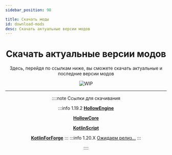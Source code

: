 ```yaml
---
sidebar_position: 98

title: Скачать моды
id: download-mods
desc: Скачать актуальные версии модов
---
```


<div align="center">

# Скачать актуальные версии модов

Здесь, перейдя по ссылкам ниже, вы сможете скачать актуальные и последние версии модов

![WIP](@site/static/img/doc/titles/downlol.png "Работает для вас")

---

::::note Ссылки для скачивания

:::info 1.19.2
[**HollowEngine**](
    https://github.com/HollowHorizon/HollowEngine/releases/tag/lasted-1.19.2
    "
        Переходя по ссылке вы **Автоматически** подписываете договор о том - что вы знаете что делаете и не нуждаетесь с чьей-либо помощи.
        Нарушив этот договор вы будете наказаны выслушиваниям монолога от 'AlgorithmLX' о том что вы - Плохо читаете и переходите по всяким ссылка по типу:
        'Скачать мод на майнкрафт бесплатно без СМС, регистрации, подтверждение почты, госуслуг и т.д.'
        и так же вы будете обязаны выслушать монолог о том - почему 'MCreator' говно и почему стоит от него избавится сейчас же,
        а так же выслушать ещё один монолог о том - почему стоит писать моды на 'Kotlin'!
    "
)

[**HollowCore**](
    https://github.com/HollowHorizon/HollowCore/releases/tag/latest-1.19.2
    "
        Переходя по ссылке вы **Автоматически** подписываете договор о том - что вы знаете что делаете и не нуждаетесь с чьей-либо помощи.
        Нарушив этот договор вы будете наказаны выслушиваниям монолога от 'AlgorithmLX' о том что вы - Плохо читаете и переходите по всяким ссылка по типу:
        'Скачать мод на майнкрафт бесплатно без СМС, регистрации, подтверждение почты, госуслуг и т.д.'
        и так же вы будете обязаны выслушать монолог о том - почему 'MCreator' говно и почему стоит от него избавится сейчас же,
        а так же выслушать ещё один монолог о том - почему стоит писать моды на 'Kotlin'!
    "
)

[**KotlinScript**](
    https://github.com/HollowHorizon/KotlinScriptForForge/releases/tag/latest-1.19.2
    "
        Переходя по ссылке вы **Автоматически** подписываете договор о том - что вы знаете что делаете и не нуждаетесь с чьей-либо помощи.
        Нарушив этот договор вы будете наказаны выслушиваниям монолога от 'AlgorithmLX' о том что вы - Плохо читаете и переходите по всяким ссылка по типу:
        'Скачать мод на майнкрафт бесплатно без СМС, регистрации, подтверждение почты, госуслуг и т.д.'
        и так же вы будете обязаны выслушать монолог о том - почему 'MCreator' говно и почему стоит от него избавится сейчас же,
        а так же выслушать ещё один монолог о том - почему стоит писать моды на 'Kotlin'!
    "
)

[**KotlinForForge**](
    https://modrinth.com/mod/kotlin-for-forge
    "
        Переходя по ссылке вы **Автоматически** подписываете договор о том - что вы знаете что делаете и не нуждаетесь с чьей-либо помощи.
        Нарушив этот договор вы будете наказаны выслушиваниям монолога от 'AlgorithmLX' о том что вы - Плохо читаете и переходите по всяким ссылка по типу:
        'Скачать мод на майнкрафт бесплатно без СМС, регистрации, подтверждение почты, госуслуг и т.д.'
        и так же вы будете обязаны выслушать монолог о том - почему 'MCreator' говно и почему стоит от него избавится сейчас же,
        а так же выслушать ещё один монолог о том - почему стоит писать моды на 'Kotlin'!
    "
)
:::
:::info 1.20.X
[Ожидаем релиз...](
    ./hiddens/coming-soon
    "Жди! Рано ещё кликать."
)
:::

::::

</div>